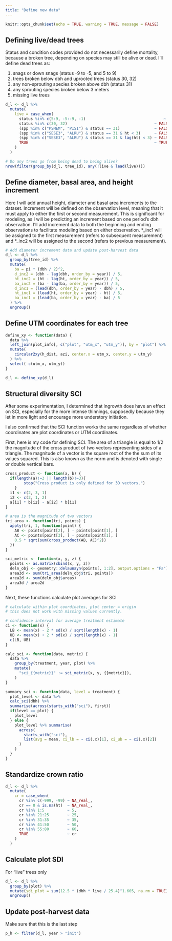 ```yaml
---
title: "Define new data"
---
```


```r
knitr::opts_chunk$set(echo = TRUE, warning = TRUE, message = FALSE)
```

## Defining live/dead trees

Status and condition codes provided do not necessarily define mortality, because a broken tree, depending on species may still be alive or dead. I'll define dead trees as:

1. snags or down snags (status -9 to -5, and 5 to 9)
2. trees broken below dbh and uprooted trees (status 30, 32)
3. any non-sprouting species broken above dbh (status 31)
4. any sprouting species broken below 3 meters
5. missing live trees


```r

d_l <- d_l %>%
  mutate(
    live = case_when(
      status %in% c(5:9, -5:-9, -1)                                  ~ FALSE,
      status %in% c(30, 32)                                      ~ FALSE,
      (spp %in% c("PSMEM", "PISI") & status == 31)               ~ FALSE,
      (spp %in% c("SESE3", "ALRU") & status == 31 & ht < 3)      ~ FALSE,
      (spp %in% c("SESE3", "ALRU") & status == 31 & lag(ht) < 3) ~ FALSE,
      TRUE                                                       ~ TRUE
    )
  )

# Do any trees go from being dead to being alive?
nrow(filter(group_by(d_l, tree_id), any(!live & lead(live))))

```

## Define diameter, basal area, and height increment

Here I will add annual height, diameter and basal area increments to the dataset. Increment will be defined on the observation level, meaning that it must apply to either the first or second measurement. This is significant for modeling, as I will be predicting an increment based on one period's dbh observation. I'll add increment data to both the beginning and ending observations to facilitate modeling based on either observation. *_inc1 will be assigned to the first measurement (refers to subsequent measurement) and *_inc2 will be assigned to the second (refers to previous measurement).

```r
# Add diameter increment data and update post-harvest data
d_l <- d_l %>%
  group_by(tree_id) %>%
  mutate(
    ba = pi * (dbh / 2)^2,
    d_inc2 = (dbh - lag(dbh, order_by = year)) / 5,
    ht_inc2 = (ht - lag(ht, order_by = year)) / 5,
    ba_inc2 = (ba - lag(ba, order_by = year)) / 5,
    d_inc1 = (lead(dbh, order_by = year) - dbh) / 5,
    ht_inc1 = (lead(ht, order_by = year) - ht) / 5,
    ba_inc1 = (lead(ba, order_by = year) - ba) / 5
  ) %>%
  ungroup()
```


## Define UTM coordinates for each tree

```r

define_xy <- function(data) {
  data %>%
  left_join(plot_info[, c("plot", "utm_x", "utm_y")], by = "plot") %>%
  mutate(
    circular2xy(h_dist, azi, center.x = utm_x, center.y = utm_y)
  ) %>%
  select(-c(utm_x, utm_y))
}

d_l <- define_xy(d_l)

```

## Structural diversity SCI

After some experimentation, I determined that ingrowth does have an effect on SCI, especially for the more intense thinnings, supposedly because they let in more light and encourage more understory initiation. 

I also confirmed that the SCI function works the same regardless of whether coordinates are plot coordinates or UTM coordinates.

First, here is my code for defining SCI. The area of a triangle is equal to 1/2 the magnitude of the cross product of two vectors representing sides of a triangle. The magnitude of a vector is the square root of the the sum of its values squared. This is also known as the norm and is denoted with single or double vertical bars.

```r

cross_product <- function(a, b) {
  if(length(a)!=3 || length(b)!=3){
        stop("Cross product is only defined for 3D vectors.")
    }
  i1 <- c(2, 3, 1)
  i2 <- c(3, 1, 2)
  a[i1] * b[i2] - a[i2] * b[i1]
}

# area is the magnitude of two vectors
tri_area <- function(tri, points) {
  apply(tri, 1, function(point) {
    AB <- points[point[2], ] - points[point[1], ]
    AC <- points[point[3], ] - points[point[1], ]
    0.5 * sqrt(sum(cross_product(AB, AC)^2))
  })
}

sci_metric <- function(x, y, z) {
  points <- as.matrix(cbind(x, y, z))
  deln_obj <- geometry::delaunayn(points[, 1:2], output.options = "Fa")
  area3d <- sum(tri_area(deln_obj$tri, points))
  area2d <- sum(deln_obj$areas)
  area3d / area2d
}
```

Next, these functions calculate plot averages for SCI

```r
# calculate within plot coordinates, plot center = origin
# this does not work with missing values currently.

# confidence interval for average treatment estimate
ci <- function(x) {
  LB <- mean(x) - 2 * sd(x) / sqrt(length(x) - 1)
  UB <- mean(x) + 2 * sd(x) / sqrt(length(x) - 1)
  c(LB, UB)
}

calc_sci <- function(data, metric) {
  data %>%
    group_by(treatment, year, plot) %>%
    mutate(
      "sci_{{metric}}" := sci_metric(x, y, {{metric}}),
    )
}

summary_sci <- function(data, level = treatment) {
  plot_level <- data %>%
  calc_sci(dbh) %>%
  summarise(across(starts_with("sci"), first))
  if(level == plot) {
    plot_level
  } else {
    plot_level %>% summarise(
      across(
        starts_with("sci"),
        list(avg = mean, ci_lb = ~ ci(.x)[1], ci_ub = ~ ci(.x)[2])
      )
    )
  }
}
```

## Standardize crown ratio

```r
d_l <- d_l %>%
  mutate(
    cr = case_when(
      cr %in% c(-999, -99) ~ NA_real_,
      cr == 0 & is.na(ht)  ~ NA_real_,
      cr %in% 1:5          ~ 5,
      cr %in% 21:25        ~ 25,
      cr %in% 31:35        ~ 35,
      cr %in% 41:50        ~ 50,
      cr %in% 55:80        ~ 60,
      TRUE                 ~ cr
    )
  )
```

## Calculate plot SDI

For "live" trees only

```r

d_l <- d_l %>%
  group_by(plot) %>%
  mutate(sdi_plot = sum(12.5 * (dbh * live / 25.4)^1.605, na.rm = TRUE)) %>%
  ungroup()

```

## Update post-harvest data

Make sure that this is the last step

```r
p_h <- filter(d_l, year > "init")
```
